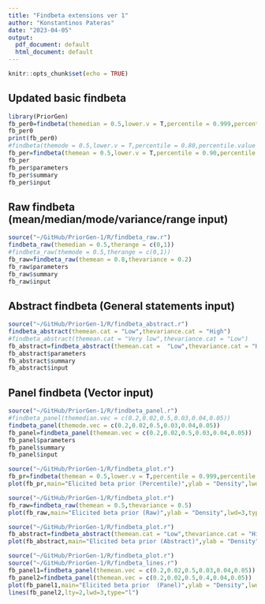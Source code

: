 ```yaml
---
title: "Findbeta extensions ver 1"
author: "Konstantinos Pateras"
date: "2023-04-05"
output:
  pdf_document: default
  html_document: default
---
```


```r
knitr::opts_chunk$set(echo = TRUE)
```


\newpage
## Updated basic findbeta
```r
library(PriorGen)
fb_per0=findbeta(themedian = 0.5,lower.v = T,percentile = 0.999,percentile.value = 0.999)
fb_per0
print(fb_per0)
#findbeta(themode = 0.5,lower.v = T,percentile = 0.80,percentile.value = 0.95)
fb_per=findbeta(themean = 0.5,lower.v = T,percentile = 0.90,percentile.value = 0.95)
fb_per
fb_per$parameters
fb_per$summary
fb_per$input
```

\newpage
## Raw findbeta (mean/median/mode/variance/range input)
```r
source("~/GitHub/PriorGen-1/R/findbeta_raw.r")
findbeta_raw(themedian = 0.5,therange = c(0,1))
#findbeta_raw(themode = 0.5,therange = c(0,1))
fb_raw=findbeta_raw(themean = 0.8,thevariance = 0.2)
fb_raw$parameters
fb_raw$summary
fb_raw$input
```

\newpage
## Abstract findbeta (General statements input)
```r
source("~/GitHub/PriorGen-1/R/findbeta_abstract.r")
findbeta_abstract(themean.cat = "Low",thevariance.cat = "High") 
#findbeta_abstract(themean.cat = "Very low",thevariance.cat = "Low") 
fb_abstract=findbeta_abstract(themean.cat =  "Low",thevariance.cat = "High")
fb_abstract$parameters
fb_abstract$summary
fb_abstract$input
```
\newpage
## Panel findbeta (Vector input)
```r
source("~/GitHub/PriorGen-1/R/findbeta_panel.r")
#findbeta_panel(themedian.vec = c(0.2,0.02,0.5,0.03,0.04,0.05)) 
findbeta_panel(themode.vec = c(0.2,0.02,0.5,0.03,0.04,0.05)) 
fb_panel=findbeta_panel(themean.vec = c(0.2,0.02,0.5,0.03,0.04,0.05)) 
fb_panel$parameters
fb_panel$summary
fb_panel$input
```

\newpage
```r
source("~/GitHub/PriorGen-1/R/findbeta_plot.r")
fb_pr=findbeta(themean = 0.5,lower.v = T,percentile = 0.999,percentile.value = 0.999) 
plot(fb_pr,main="Elicited beta prior (Percentile)",ylab = "Density",lwd=3,type="l")
```
\newpage
```r
source("~/GitHub/PriorGen-1/R/findbeta_plot.r")
fb_raw=findbeta_raw(themean = 0.5,thevariance = 0.5) 
plot(fb_raw,main="Elicited beta prior (Raw)",ylab = "Density",lwd=3,type="l")
```
\newpage
```r
source("~/GitHub/PriorGen-1/R/findbeta_plot.r")
fb_abstract=findbeta_abstract(themean.cat = "Low",thevariance.cat = "High") 
plot(fb_abstract,main="Elicited beta prior (Abstract)",ylab = "Density",lwd=3,type="l")
```
\newpage
```r
source("~/GitHub/PriorGen-1/R/findbeta_plot.r")
source("~/GitHub/PriorGen-1/R/findbeta_lines.r")
fb_panel1=findbeta_panel(themean.vec = c(0.2,0.02,0.5,0.03,0.04,0.05)) 
fb_panel2=findbeta_panel(themean.vec = c(0.2,0.02,0.5,0.4,0.04,0.05)) 
plot(fb_panel1,main="Elicited beta prior  (Panel)",ylab = "Density",lwd=3,lty=1,type="l")
lines(fb_panel2,lty=2,lwd=3,type="l")
```
